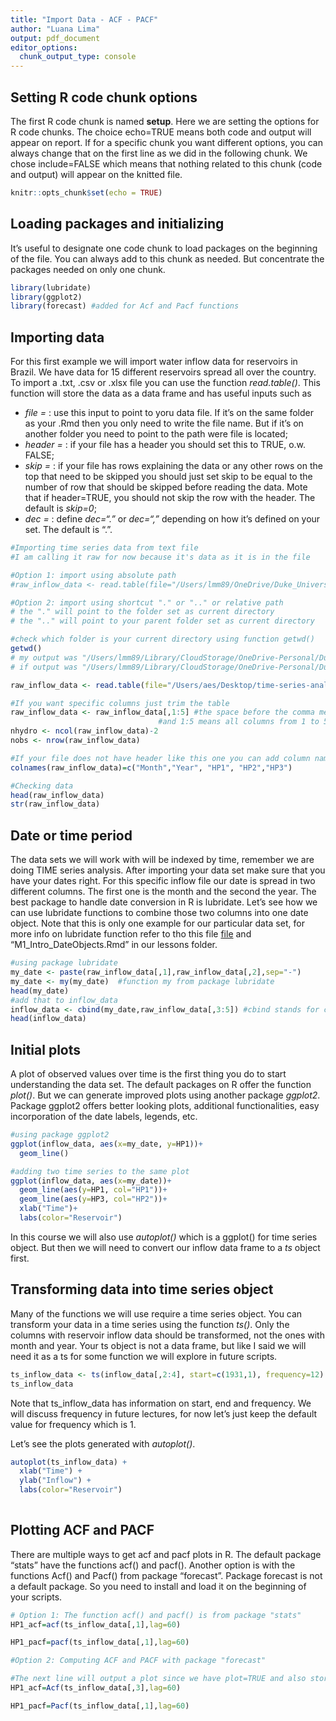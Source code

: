 ```yaml
---
title: "Import Data - ACF - PACF"
author: "Luana Lima"
output: pdf_document
editor_options: 
  chunk_output_type: console
---
```


## Setting R code chunk options

The first R code chunk is named **setup**. Here we are setting the options for R code chunks. The choice echo=TRUE means both code and output will appear on report. If for a specific chunk you want different options, you can always change that on the first line as we did in the following chunk. We chose include=FALSE which means that nothing related to this chunk (code and output) will appear on the knitted file.

```r
knitr::opts_chunk$set(echo = TRUE) 
```


## Loading packages and initializing

It's useful to designate one code chunk to load packages on the beginning of the file. You can always add to this chunk as needed. But concentrate the packages needed on only one chunk.

```r
library(lubridate)
library(ggplot2)
library(forecast) #added for Acf and Pacf functions

```

## Importing data

For this first example we will import water inflow data for reservoirs in Brazil. We have data for 15 different reservoirs spread all over the country. To import a .txt, .csv or .xlsx file you can use the function *read.table()*. This function will store the data as a data frame and has useful inputs such as

* *file = * : use this input to point to yoru data file. If it's on the same folder as your .Rmd then you only need to write the file name. But if it's on another folder you need to point to the path were file is located;
* *header =* : if your file has a header you should set this to TRUE, o.w. FALSE;
* *skip =* : if your file has rows explaining the data or any other rows on the top that need to be skipped you should just set skip to be equal to the number of row that should be skipped before reading the data. Mote that if header=TRUE, you should not skip the row with the header. The default is *skip=0*;
* *dec =* : define *dec="."* or *dec=","* depending on how it's defined on your set. The default is ".".

```r
#Importing time series data from text file
#I am calling it raw for now because it's data as it is in the file

#Option 1: import using absolute path
#raw_inflow_data <- read.table(file="/Users/lmm89/OneDrive/Duke_University/15_Spring2025/ENV797_TSA/Github/TSA_Sp25/Data/inflowtimeseries.txt",header=FALSE,skip=0)

#Option 2: import using shortcut "." or ".." or relative path
# the "." will point to the folder set as current directory
# the ".." will point to your parent folder set as current directory

#check which folder is your current directory using function getwd()
getwd()
# my output was "/Users/lmm89/Library/CloudStorage/OneDrive-Personal/Duke_University/15_Spring2025/ENV797_TSA/Github/TSA_Sp25" meaning current directory is my project folder, therefore I only need to use "."
# if output was "/Users/lmm89/Library/CloudStorage/OneDrive-Personal/Duke_University/15_Spring2025/ENV797_TSA/Github/TSA_Sp25/Lessons" then I would need to use ".."

raw_inflow_data <- read.table(file="/Users/aes/Desktop/time-series-analysis/Data/inflowtimeseries.txt",header=FALSE,skip=0)

#If you want specific columns just trim the table
raw_inflow_data <- raw_inflow_data[,1:5] #the space before the comma means you want all rows
                                 #and 1:5 means all columns from 1 to 5
nhydro <- ncol(raw_inflow_data)-2
nobs <- nrow(raw_inflow_data) 

#If your file does not have header like this one you can add column names after creating the data frame
colnames(raw_inflow_data)=c("Month","Year", "HP1", "HP2","HP3")

#Checking data
head(raw_inflow_data)
str(raw_inflow_data)
```

## Date or time period

The data sets we will work with will be indexed by time, remember we are doing TIME series analysis. After importing your data set make sure that you have your dates right. For this specific inflow file our date is spread in two different columns. The first one is the month and the second the year. The best package to handle date conversion in R is lubridate. Let's see how we can use lubridate functions to combine those two columns into one date object. Note that this is only one example for our particular data set, for more info on lubridate function refer to tho this file [file](https://evoldyn.gitlab.io/evomics-2018/ref-sheets/R_lubridate.pdf) and "M1_Intro_DateObjects.Rmd" in our lessons folder.

```r
#using package lubridate
my_date <- paste(raw_inflow_data[,1],raw_inflow_data[,2],sep="-")
my_date <- my(my_date)  #function my from package lubridate
head(my_date)
#add that to inflow_data 
inflow_data <- cbind(my_date,raw_inflow_data[,3:5]) #cbind stands for column bind
head(inflow_data)

```

## Initial plots

A plot of observed values over time is the first thing you do to start understanding the data set. The default packages on R offer the function *plot()*. But we can generate improved plots using another package *ggplot2*. Package ggplot2 offers better looking plots, additional functionalities, easy incorporation of the date labels, legends, etc.  

```r
#using package ggplot2
ggplot(inflow_data, aes(x=my_date, y=HP1))+
  geom_line()

#adding two time series to the same plot
ggplot(inflow_data, aes(x=my_date))+
  geom_line(aes(y=HP1, col="HP1"))+
  geom_line(aes(y=HP3, col="HP2"))+
  xlab("Time")+
  labs(color="Reservoir")


```

In this course we will also use *autoplot()* which is a ggplot() for time series object. But then we will need to convert our inflow data frame to a *ts* object first.


## Transforming data into time series object

Many of the functions we will use require a time series object. You can transform your data in a time series using the function *ts()*. Only the columns with reservoir inflow data should be transformed, not the ones with month and year. Your ts object is not a data frame, but like I said we will need it as a ts for some function we will explore in future scripts.

```r
ts_inflow_data <- ts(inflow_data[,2:4], start=c(1931,1), frequency=12) # monthly data set
ts_inflow_data

```

Note that ts_inflow_data has information on start, end and frequency. We will discuss frequency in future lectures, for now let's just keep the default value for frequency which is 1.

Let's see the plots generated with *autoplot()*.

```r

autoplot(ts_inflow_data) +
  xlab("Time") +
  ylab("Inflow") +
  labs(color="Reservoir")
  
```


## Plotting ACF and PACF

There are multiple ways to get acf and pacf plots in R. The default package "stats" have the functions acf() and pacf(). Another option is with the functions Acf() and Pacf() from package "forecast". Package forecast is not a default package. So you need to install and load it on the beginning of your scripts. 

```r
# Option 1: The function acf() and pacf() is from package "stats"
HP1_acf=acf(ts_inflow_data[,1],lag=60)

HP1_pacf=pacf(ts_inflow_data[,1],lag=60)

#Option 2: Computing ACF and PACF with package "forecast"

#The next line will output a plot since we have plot=TRUE and also store the acf values in the object
HP1_acf=Acf(ts_inflow_data[,3],lag=60)

HP1_pacf=Pacf(ts_inflow_data[,1],lag=60)
  
```

